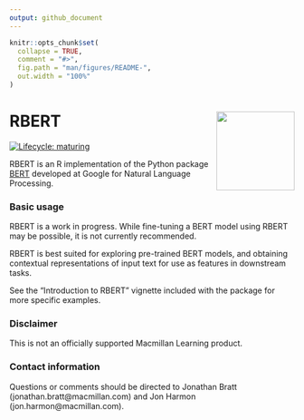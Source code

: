 ```yaml
---
output: github_document
---
```


<!-- README.md is generated from README.Rmd. Please edit that file -->

```r
knitr::opts_chunk$set(
  collapse = TRUE,
  comment = "#>",
  fig.path = "man/figures/README-",
  out.width = "100%"
)
```
# RBERT <img src='man/figures/rbert_hex.png' align="right" height="138.5" />

<!-- badges: start -->
[![Lifecycle: maturing](https://img.shields.io/badge/lifecycle-maturing-blue.svg)](https://www.tidyverse.org/lifecycle/#maturing)
<!-- badges don't work yet
[![Travis build status](https://travis-ci.org/macmillanlearning-open/RBERT.svg?branch=master)](https://travis-ci.org/macmillanlearning-open/RBERT)
[![AppVeyor build status](https://ci.appveyor.com/api/projects/status/github/macmillanlearning-open/RBERT?branch=master&svg=true)](https://ci.appveyor.com/project/macmillanlearning-open/RBERT)
[![Codecov test coverage](https://codecov.io/gh/macmillanlearning-open/RBERT/branch/master/graph/badge.svg)](https://codecov.io/gh/macmillanlearning-open/RBERT?branch=master)
-->
<!-- badges: end -->

RBERT is an R implementation of the Python package [BERT](https://github.com/google-research/bert) developed at Google for Natural Language Processing.


### Basic usage

RBERT is a work in progress. While fine-tuning a BERT model using RBERT may be possible, it is not currently recommended.

RBERT is best suited for exploring pre-trained BERT models, and obtaining contextual representations of input text for use as features in downstream tasks.

See the "Introduction to RBERT" vignette included with the package for more specific examples.


### Disclaimer

This is not an officially supported Macmillan Learning product.

### Contact information

Questions or comments should be directed to Jonathan Bratt (jonathan.bratt@macmillan.com) and Jon Harmon (jon.harmon@macmillan.com).
